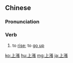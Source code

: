 {{also|上涨}}
==Chinese==
{{zh-forms|s=上涨}}

===Pronunciation===
{{zh-pron
|m=shàngzhǎng
|c=soeng6 zoeng3,soeng5 zoeng3
|mn=xm,qz:siōng-tiòng/zz:siāng-tiàng/xm,qz:siōng-tiùⁿ/zz:siāng-tiòⁿ
|cat=v
}}

===Verb===
{{zh-verb}}

# to [[rise]]; to [[go up]] {{gloss|of commodity prices or flood waters}}

{{zh-cat|Advanced}}

[[ko:上漲]]
[[hu:上漲]]
[[mg:上漲]]
[[ja:上漲]]
